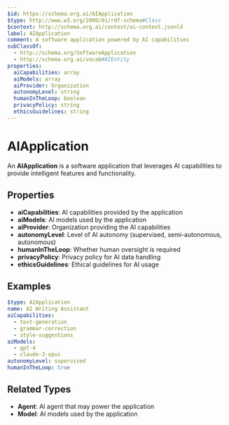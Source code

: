```yaml
---
$id: https://schema.org.ai/AIApplication
$type: http://www.w3.org/2000/01/rdf-schema#Class
$context: http://schema.org.ai/context/ai-context.jsonld
label: AIApplication
comment: A software application powered by AI capabilities
subClassOf:
  - http://schema.org/SoftwareApplication
  - http://schema.org.ai/vocab#AIEntity
properties:
  aiCapabilities: array
  aiModels: array
  aiProvider: Organization
  autonomyLevel: string
  humanInTheLoop: boolean
  privacyPolicy: string
  ethicsGuidelines: string
---
```


# AIApplication

An **AIApplication** is a software application that leverages AI capabilities to provide intelligent features and functionality.

## Properties

- **aiCapabilities**: AI capabilities provided by the application
- **aiModels**: AI models used by the application
- **aiProvider**: Organization providing the AI capabilities
- **autonomyLevel**: Level of AI autonomy (supervised, semi-autonomous, autonomous)
- **humanInTheLoop**: Whether human oversight is required
- **privacyPolicy**: Privacy policy for AI data handling
- **ethicsGuidelines**: Ethical guidelines for AI usage

## Examples

```yaml
$type: AIApplication
name: AI Writing Assistant
aiCapabilities:
  - text-generation
  - grammar-correction
  - style-suggestions
aiModels:
  - gpt-4
  - claude-3-opus
autonomyLevel: supervised
humanInTheLoop: true
```

## Related Types

- **Agent**: AI agent that may power the application
- **Model**: AI models used by the application
